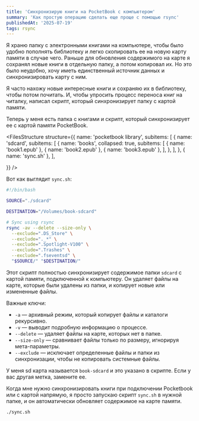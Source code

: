 ```yaml
---
title: 'Синхронизирую книги на PocketBook с компьютером'
summary: 'Как простую операцию сделать еще проще с помощью rsync'
publishedAt: '2025-07-19'
tags: rsync
---
```


Я храню папку с электронными книгами на компьютере, чтобы было удобно пополнять библиотеку и легко скопировать ее на новую карту памяти в случае чего. Раньше для обновления содержимого на карте я сохранял новые книги в отдельную папку, а потом копировал их. Но это было неудобно, хочу иметь единственный источник данных и синхронизировать карту с ним.

Я часто нахожу новые интересные книги и сохраняю их в библиотеку, чтобы потом почитать. И, чтобы упросить процесс переноса книг на читалку, написал скрипт, который синхронизирует папку с картой памяти.

Теперь у меня есть папка с книгами и скрипт, который синхронизирует ее с картой памяти PocketBook.

<FilesStructure
  structure={{
    name: 'pocketbook library',
    subitems: [
      {
        name: 'sdcard',
        subitems: [
          {
            name: 'books',
            collapsed: true,
            subitems: [
              { name: 'book1.epub' },
              { name: 'book2.epub' },
              { name: 'book3.epub' },
            ],
          },
        ],
      },
      { name: 'sync.sh' },
    ],

}}
/>

Вот как выглядит `sync.sh`:

```bash
#!/bin/bash

SOURCE="./sdcard"

DESTINATION="/Volumes/book-sdcard"

# Sync using rsync
rsync -av --delete --size-only \
  --exclude=".DS_Store" \
  --exclude="._*" \
  --exclude=".Spotlight-V100" \
  --exclude=".Trashes" \
  --exclude=".fseventsd" \
  "$SOURCE/" "$DESTINATION/"
```

Этот скрипт полностью синхронизирует содержимое папки `sdcard` с картой памяти, подключенной к компьютеру. Он удаляет файлы на карте, которые были удалены из папки, и копирует новые или измененные файлы.

Важные ключи:

- `-a` — архивный режим, который копирует файлы и каталоги рекурсивно.
- `-v` — выводит подробную информацию о процессе.
- `--delete` — удаляет файлы на карте, которых нет в папке.
- `--size-only` — сравнивает файлы только по размеру, игнорируя мета-параметры.
- `--exclude` — исключает определенные файлы и папки из синхронизации, чтобы не копировать системные файлы.

У меня sd карта называется `book-sdcard` и это указано в скрипте. Если у вас другая метка, замените ее.

Когда мне нужно синхронизировать книги при подключении Pocketbook или с картой напрямую, я просто запускаю скрипт `sync.sh` в нужной папке, и он автоматически обновляет содержимое на карте памяти.

```bash
./sync.sh
```
